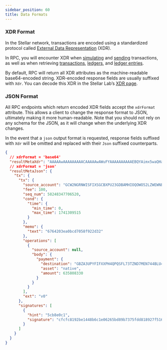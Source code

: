 ```yaml
---
sidebar_position: 60
title: Data Formats
---
```



### XDR Format

In the Stellar network, transactions are encoded using a standardized protocol called [External Data Representation](/docs/learn/encyclopedia/data-format/xdr) (XDR).

In RPC, you will encounter XDR when [simulating](../methods/simulateTransaction) and [sending](../methods/sendTransaction) transactions, as well as when retrieving [transactions](../methods/getTransactions), [ledgers](../methods/getLedgers), and [ledger entries](../methods/getLedgerEntries).

By default, RPC will return all XDR attributes as the machine-readable base64-encoded string. XDR-encoded response fields are usually suffixed with `Xdr`. You can decode this XDR in the Stellar Lab’s [XDR page](https://lab.stellar.org/xdr/view?$=network$id=testnet&label=Testnet&horizonUrl=https:////horizon-testnet.stellar.org&rpcUrl=https:////soroban-testnet.stellar.org&passphrase=Test%20SDF%20Network%20/;%20September%202015;;).

### JSON Format

All RPC endpoints which return encoded XDR fields accept the `xdrFormat` attribute. This allows a client to change the response format to JSON, ultimately making it more human-readable. Note that you should not rely on any schema for the JSON, as it will change when the underlying XDR changes.

In the event that a `json` output format is requested, response fields suffixed with `Xdr` will be omitted and replaced with their `Json` suffixed counterparts.

<ExampleResponse title="Example getTransaction response">

```json
{
  // xdrFormat = 'base64'
  "resultMetaXdr": "AAAAAwAAAAAAAAACAAAAAwAWuFYAAAAAAAAAAEBQYAimx5waQHaAptKgy2a/IAHMSe96ETt5wiMOSpKXAAAAF0JZ4rAAACHUAAekYwAAAAAAAAAAAAAAAAAAAAABAAAAAAAAAAAAAAEAAAAAAAAAAAAAAAAAAAAAAAAAAgAAAAAAAAAAAAAAAAAAAAMAAAAAABa4VAAAAABnyjD0AAAAAAAAAAEAFrhWAAAAAAAAAABAUGAIpsecGkB2gKbSoMtmvyABzEnvehE7ecIjDkqSlwAAABdCWeKwAAAh1AAHpGQAAAAAAAAAAAAAAAAAAAAAAQAAAAAAAAAAAAABAAAAAAAAAAAAAAAAAAAAAAAAAAIAAAAAAAAAAAAAAAAAAAADAAAAAAAWuFYAAAAAZ8ow/gAAAAAAAAAAAAAAAAAAAAA=",
  // xdrFormat = 'json'
  "resultMetaJson": {
    "tx": {
      "tx": {
        "source_account": "GCW2NGRNWISFIXSGCBXPU23GDBAMHIOQOWO52LZWEWNELRC4XDQMDWNT",
        "fee": 100,
        "seq_num": 58248347706520,
        "cond": {
          "time": {
            "min_time": 0,
            "max_time": 1741309515
          }
        },
        "memo": {
          "text": "6764203ea0bcd7058f922d32"
        },
        "operations": [
          {
            "source_account": null,
            "body": {
              "payment": {
                "destination": "GBZA3UPYFIFXXPH4QPQSFL73TZND7MEN744BLU4DPBR4T2XS526PRRN2",
                "asset": "native",
                "amount": 635808330
              }
            }
          }
        ],
        "ext": "v0"
      },
      "signatures": [
        {
          "hint": "5cb8e0c1",
          "signature": "cfcfc8192be1448b6c1e06265bd89b7375fdd818927f5167071d1e4f383522e6968771c91272fc248b4984f3f8c3ea7089396ab63c5dc557a45130c307f1840a"
        }
      ]
    }
  }
}
```

</ExampleResponse>

